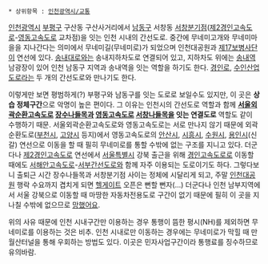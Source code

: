  * 상위항목 : [[인천광역시/교통]]

[[인천광역시]] [[부평구]] 구산동 구산사거리에서 [[남동구]] 서창동 [[서창JC|서창분기점]]([[제2경인고속도로]]-[[영동고속도로]] 교차점)을 잇는 인천 시내의 간선도로. 중간에 무네미고개와 무네미마을을 지나간다는 의미에서 무네미길(무네미로)가 되었으며 인천대공원과 [[제17보병사단]]이 연선에 있다. [[송내대로]]와는 송내지하차도로 연결되어 있고, 지하차도 위에는 [[송내역]] 남광장이 있어 인천 남동구 지역과 송내역을 잇는 역할을 하기도 한다. [[경인로]], [[수인산업도로]]라는 두 개의 간선도로와 만나기도 한다.

이렇게만 보면 평범하게(?) 부평구와 남동구를 잇는 도로로 보일수도 있지만, 이 곳은 '''상습 정체구간'''으로 악명이 높은 편이다. 그 이유는 인천시의 간선도로 역할과 함께 '''[[서울외곽순환고속도로]] [[장수IC|장수나들목]]과 [[영동고속도로]] [[서창JC|서창나들목]]을 잇는 연결도로''' 역할도 같이 수행하기 때문. 서울외곽순환고속도로와 영동고속도로는 서로 만나지 않기 때문에 외곽순환도로([[부천시]], [[고양시]] 등지)에서 영동고속도로의 [[안산시]], [[시흥시]], [[수원시]], [[용인시]](신갈) 연선으로 이동을 할 때 필히 무네미로를 통할 수밖에 없는 구조를 지니고 있다. 더군다나 [[제2경인고속도로]] 연선에서 [[서울특별시]] 강북 출근을 위해 [[경인고속도로]]로 이동할 때에도 [[서해안고속도로]]-[[서부간선도로]]와 함께 자주 이용되는 도로이기도 하다. 그렇다보니 출퇴근 시간 장수나들목과 서창분기점 사이는 정체에 시달리게 되고, 주말 [[인천대공원]] 행락 수요까지 겹치게 되면 [[헬게이트]] 오픈은 뻔할 뻔자(...) 더군다나 인천 남부지역에서 서울 강북으로 이동할 때 마땅한 자동차전용도로 구간이 없기 때문에 필히 이 곳을 지나칠 수밖에 없으므로 [[망했어요]].

위의 사유 때문에 인천 시내구간만 이용하는 경우 통행이 뜸한 평시(NH)를 제외하면 무네미로를 이용하는 것은 비추. 인천 시내로만 이동하는 경우에는 무네미로가 막힐 때 만월산터널을 통해 우회하는 방법도 있다. 이곳은 민자사업구간이라 통행료를 징수하므로 유의바람.
